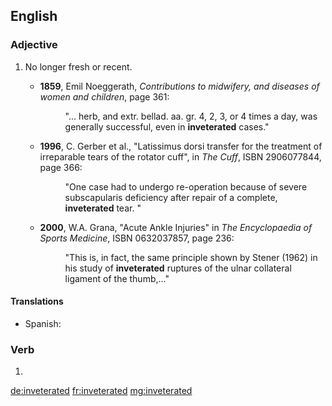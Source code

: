 ==English==

===Adjective===
{{en-adj|-}}

# {{label|en|medicine|of an injury or condition}} No longer fresh or recent.
#* '''1859''', Emil Noeggerath, ''Contributions to midwifery, and diseases of women and children'', page 361:
#*: "... herb, and extr. bellad. aa. gr. 4, 2, 3, or 4 times a day, was generally successful, even in '''inveterated''' cases."
#* '''1996''', C. Gerber et al., "Latissimus dorsi transfer for the treatment of irreparable tears of the rotator cuff", in ''The Cuff'', ISBN 2906077844, page 366:
#*: "One case had to undergo re-operation because of severe subscapularis deficiency after repair of a complete, '''inveterated''' tear. "
#* '''2000''', W.A. Grana, "Acute Ankle Injuries" in ''The Encyclopaedia of Sports Medicine'', ISBN 0632037857, page 236:
#*: "This is, in fact, the same principle shown by Stener (1962) in his study of '''inveterated''' ruptures of the ulnar collateral ligament of the thumb,..."

====Translations====
{{trans-top|no longer fresh}}
* Spanish: {{t+|es|inveterado}}
{{trans-mid}}
{{trans-bottom}}

===Verb===
{{head|en|verb form}}

# {{en-past of|inveterate}}

[[de:inveterated]]
[[fr:inveterated]]
[[mg:inveterated]]